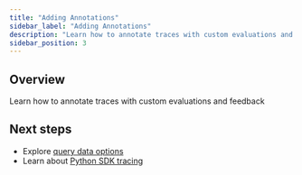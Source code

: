 ```yaml
---
title: "Adding Annotations"
sidebar_label: "Adding Annotations"
description: "Learn how to annotate traces with custom evaluations and feedback"
sidebar_position: 3
---
```


<!-- TODO: Add content for adding annotations -->

## Overview

Learn how to annotate traces with custom evaluations and feedback

## Next steps

- Explore [query data options](/observability/query-data/query-api)
- Learn about [Python SDK tracing](/observability/trace-with-python-sdk/setup-tracing)
